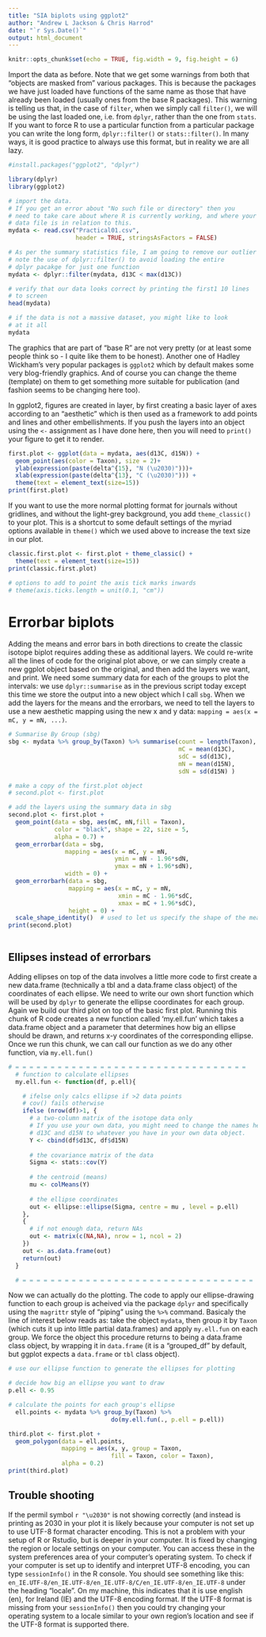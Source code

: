 ```yaml
---
title: "SIA biplots using ggplot2"
author: "Andrew L Jackson & Chris Harrod"
date: "`r Sys.Date()`"
output: html_document
---
```


```r
knitr::opts_chunk$set(echo = TRUE, fig.width = 9, fig.height = 6)
```

Import the data as before. Note that we get some warnings from both that "objects are masked from" various packages. This is because the packages we have just loaded have functions of the same name as those that have already been loaded (usually ones from the base R packages). This warning is telling us that, in the case of `filter`, when we simply call `filter()`, we will be using the last loaded one, i.e. from `dplyr`, rather than the one from `stats`. If you want to force R to use a particular function from a particular package you can write the long form, `dplyr::filter()` or `stats::filter()`. In many ways, it is good practice to always use this format, but in reality we are all lazy.

```r

#install.packages("ggplot2", "dplyr")

library(dplyr)
library(ggplot2)

# import the data. 
# If you get an error about "No such file or directory" then you 
# need to take care about where R is currently working, and where your 
# data file is in relation to this.
mydata <- read.csv("Practical01.csv", 
                   header = TRUE, stringsAsFactors = FALSE)

# As per the summary statistics file, I am going to remove our outlier
# note the use of dplyr::filter() to avoid loading the entire 
# dplyr pacakge for just one function
mydata <- dplyr::filter(mydata, d13C < max(d13C))

# verify that our data looks correct by printing the first1 10 lines
# to screen
head(mydata)

# if the data is not a massive dataset, you might like to look  
# at it all
mydata
```

The graphics that are part of "base R" are not very pretty (or at least some people think so - I quite like them to be honest). Another one of Hadley Wickham's very popular packages is `ggplot2` which by default makes some very blog-friendly graphics. And of course you can change the theme (template) on them to get something more suitable for publication (and fashion seems to be changing here too).

In ggplot2, figures are created in layer, by first creating a basic layer of axes according to an "aesthetic" which is then used as a framework to add points and lines and other embellishments. If you push the layers into an object using the `<-` assignment as I have done here, then you will need to `print()` your figure to get it to render.

```r

first.plot <- ggplot(data = mydata, aes(d13C, d15N)) +
  geom_point(aes(color = Taxon), size = 2)+
  ylab(expression(paste(delta^{15}, "N (\u2030)")))+
  xlab(expression(paste(delta^{13}, "C (\u2030)"))) + 
  theme(text = element_text(size=15))
print(first.plot)

```

If you want to use the more normal plotting format for journals without gridlines, and without the light-grey background, you add `theme_classic()` to your plot. This is a shortcut to some default settings of the myriad options available in `theme()` which we used above to increase the text size in our plot.

```r

classic.first.plot <- first.plot + theme_classic() + 
  theme(text = element_text(size=15))
print(classic.first.plot)

# options to add to point the axis tick marks inwards
# theme(axis.ticks.length = unit(0.1, "cm"))
```


# Errorbar biplots

Adding the means and error bars in both directions to create the classic isotope biplot requires adding these as additional layers. We could re-write all the lines of code for the original plot above, or we can simply create a new ggplot object based on the original, and then add the layers we want, and print. We need some summary data for each of the groups to plot the intervals: we use `dplyr::summarise` as in the previous script today except this time we store the output into a new object which I call `sbg`. When we add the layers for the means and the errorbars, we need to tell the layers to use a new aesthetic mapping using the new x and y data: `mapping = aes(x = mC, y = mN, ...)`.

```r

# Summarise By Group (sbg)
sbg <- mydata %>% group_by(Taxon) %>% summarise(count = length(Taxon),
                                                mC = mean(d13C), 
                                                sdC = sd(d13C), 
                                                mN = mean(d15N), 
                                                sdN = sd(d15N) )

# make a copy of the first.plot object
# second.plot <- first.plot

# add the layers using the summary data in sbg
second.plot <- first.plot + 
  geom_point(data = sbg, aes(mC, mN,fill = Taxon), 
             color = "black", shape = 22, size = 5,
             alpha = 0.7) +
  geom_errorbar(data = sbg, 
                mapping = aes(x = mC, y = mN,
                              ymin = mN - 1.96*sdN, 
                              ymax = mN + 1.96*sdN), 
                width = 0) +
  geom_errorbarh(data = sbg, 
                 mapping = aes(x = mC, y = mN,
                               xmin = mC - 1.96*sdC,
                               xmax = mC + 1.96*sdC),
                 height = 0) +
  scale_shape_identity()  # used to let us specify the shape of the means 
print(second.plot)
  
```

## Ellipses instead of errorbars

Adding ellipses on top of the data involves a little more code to first create a new data.frame (technically a tbl and a data.frame class object) of the coordinates of each ellipse. We need to write our own short function which will be used by `dplyr` to generate the ellipse coordinates for each group.  Again we build our third plot on top of the basic first plot. Running this chunk of R code creates a new function called 'my.ell.fun' which takes a data.frame object and a parameter that determines how big an ellipse should be drawn, and returns x-y coordinates of the corresponding ellipse. Once we run this chunk, we can call our function as we do any other function, via `my.ell.fun()`

```r

# = = = = = = = = = = = = = = = = = = = = = = = = = = = = = = = = =
  # function to calculate ellipses
  my.ell.fun <- function(df, p.ell){

    # ifelse only calcs ellipse if >2 data points
    # cov() fails otherwise
    ifelse (nrow(df)>1, {
      # a two-column matrix of the isotope data only
      # If you use your own data, you might need to change the names here from 
      # d13C and d15N to whatever you have in your own data object.
      Y <- cbind(df$d13C, df$d15N)
      
      # the covariance matrix of the data
      Sigma <- stats::cov(Y)
      
      # the centroid (means)
      mu <- colMeans(Y)
      
      # the ellipse coordinates
      out <- ellipse::ellipse(Sigma, centre = mu , level = p.ell)
    },
    {
      # if not enough data, return NAs
      out <- matrix(c(NA,NA), nrow = 1, ncol = 2)
    })
    out <- as.data.frame(out)
    return(out)
  }

  # = = = = = = = = = = = = = = = = = = = = = = = = = = = = = = = = =

```

Now we can actually do the plotting. The code to apply our ellipse-drawing function to each group is acheived via the package `dplyr` and specifically using the `magrittr` style of "piping" using the `%>%` command. Basicaly the line of interest below reads as: take the object `mydata`, then group it by `Taxon` (which cuts it up into little partial data.frames) and apply `my.ell.fun` on each group. We force the object this procedure returns to being a data.frame class object, by wrapping it in `data.frame` (it is a "grouped_df" by default, but ggplot expects a `data.frame` or `tbl` class object).

```r
# use our ellipse function to generate the ellipses for plotting

# decide how big an ellipse you want to draw
p.ell <- 0.95 

# calculate the points for each group's ellipse
  ell.points <- mydata %>% group_by(Taxon) %>%
                             do(my.ell.fun(., p.ell = p.ell))

third.plot <- first.plot + 
  geom_polygon(data = ell.points, 
               mapping = aes(x, y, group = Taxon, 
                             fill = Taxon, color = Taxon), 
               alpha = 0.2)
print(third.plot)

```


## Trouble shooting

If the permil symbol `r "\u2030"` is not showing correctly (and instead is printing as $\text{\u2030}$ in your plot it is likely because your computer is not set up to use UTF-8 format character encoding. This is not a problem with your setup of R or Rstudio, but is deeper in your computer. It is fixed by changing the region or locale settings on your computer. You can access these in the system preferences area of your computer's operating system. To check if your computer is set up to identify and interpret UTF-8 encoding, you can type `sessionInfo()` in the R console. You should see something like this: `en_IE.UTF-8/en_IE.UTF-8/en_IE.UTF-8/C/en_IE.UTF-8/en_IE.UTF-8` under the heading "locale". On my machine, this indicates that it is use english (en), for Ireland (IE) and the UTF-8 encoding format. If the UTF-8 format is missing from your `sessionInfo()` then you could try changing your operating system to a locale similar to your own region's location and see if the UTF-8 format is supported there.




